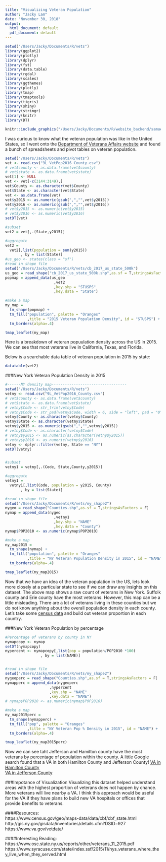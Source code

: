 ```yaml
---
title: "Visualizing Veteran Population"
author: "Jacky Lam"
date: "November 30, 2018"
output:
  html_document: default
  pdf_document: default
---
```

``` r
setwd("/Users/Jacky/Documents/R/vets")
library(ggplot2)
library(plotly)
library(dplyr)
library(fst)
library(data.table)
library(rgdal)
library(scales)
library(ggthemes)
library(plotly)
library(tmap)
library(tmaptools)
library(tigris)
library(shiny)
library(stringr)
library(knitr)
library(DT)
```

```r
knitr::include_graphics("/Users/Jacky/Documents/R/website_backend/samuel-branch-442129-unsplash.jpg")
```

I was curious to know what the veteran population was like in the United States, so I went onto the [Department of Veterans Affairs website](https://www.va.gov/vetdata/veteran_population.asp) and found a bunch of spreadsheets and pivot tables on veteran population.

``` r

setwd("/Users/Jacky/Documents/R/vets")
vet <- read.csv("9L_VetPop2016_County.csv")
# vet$county <- as.data.frame(vet$county)
# vet$state <- as.data.frame(vet$state)
vet[1] <- NULL
vet <- vet[-c(3144:3149),]
vet$County <- as.character(vet$County)
vet$State <- as.character(vet$State)
vet <- as.data.frame(vet)
vet$y2015 <- as.numeric(gsub(",","",vet$y2015))
vet$y2016 <- as.numeric(gsub(",","",vet$y2016))
# vet$y2015 <- as.numeric(vet$y2015)
# vet$y2016 <- as.numeric(vet$y2016)
setDT(vet)

#subset
vet2 = vet[,.(State,y2015)]

#aggregate
vet2 = 
  vet2[,list(population = sum(y2015))
       , by = list(State)]
#us_geo <- states(class = "sf")
#read in shape file
setwd("/Users/Jacky/Documents/R/vets/cb_2017_us_state_500k")
us_geo = read_shape("cb_2017_us_state_500k.shp",as.sf = T,stringsAsFactors = F)
popmap = append_data(us_geo
                      ,vet2
                      ,key.shp = "STUSPS"
                      ,key.data = "State")

#make a map
my_map = 
  tm_shape(popmap) + 
  tm_fill("population", palette = "Oranges"
          ,title = "2015 Veteran Population Density", id = "STUSPS") +
  tm_borders(alpha=.4)

tmap_leaflet(my_map)
```
Here is a breakdown of veteran popuulation density across the US in 2015.  We can see that most veterans live in California, Texas, and Florida. 

Below is a searchable data table of veteran population in 2015 by state:
```r
datatable(vet2)
```

###New York Veteran Population Density in 2015
```r
#------NY density map----------------------------------
setwd("/Users/Jacky/Documents/R/vets")
vetny <- read.csv("9L_VetPop2016_County.csv")
# vet$county <- as.data.frame(vet$county)
# vet$state <- as.data.frame(vet$state)
# vetny$Code <- str_trim(vetny$Code)
# vetny$Code <- str_pad(vetny$Code, width = 6, side = "left", pad = "0")
vetny$County <- as.character(vetny$County)
vetny$State <- as.character(vetny$State)
vetny$y2015 <- as.numeric(gsub(",","",vetny$y2015))
# vetny$Code <- as.character(vetny$Code)
# vetny$y2015 <- as.numeric(as.character(vetny$y2015))
# vetny$y2016 <- as.numeric(vetny$y2016)
vetny <- dplyr::filter(vetny, State == "NY")
setDT(vetny)


#subset
vetny1 = vetny[,.(Code, State,County,y2015)]

#aggregate
vetny1 = 
  vetny1[,list(Code, population = y2015, County)
       , by = list(State)]

#read in shape file
setwd("/Users/Jacky/Documents/R/vets/ny_shape2")
nygeo = read_shape("Counties.shp",as.sf = T,stringsAsFactors = F)
nymap = append_data(nygeo
                      ,vetny1
                      ,key.shp = "NAME"
                      ,key.data = "County")
nymap$POP2010 <- as.numeric(nymap$POP2010)

#make a map
ny_map2015 = 
  tm_shape(nymap) + 
  tm_fill("population", palette = "Oranges"
          ,title = "NY Veteran Population Density in 2015", id = "NAME") +
  tm_borders(alpha=.4) 

tmap_leaflet(ny_map2015)

```

Now that we have an idea of the veteran population in the US, lets look more closely at a particular state to see if we can draw any insights on this dataset. The above map shows a raw count of veterans in New York. Suffolk county and Erie county have the most veterans. However, this map can be a little misleading. There are a lot of veterans living in these counties but we do not know anything about the overall population density in each county. Let's take some [census data](https://www.census.gov/programs-surveys/geography.html) and build out veteran proportion in each country.

###New York Veteran Population by percentage
```r
#Percentage of veterans by county in NY
nymapcopy <- nymap
setDT(nymapcopy)
nypercent <- nymapcopy[,list(pop = population/POP2010 *100)
                , by = list(NAME)]


#read in shape file
setwd("/Users/Jacky/Documents/R/vets/ny_shape2")
nygeoperc = read_shape("Counties.shp",as.sf = T,stringsAsFactors = F)
nymapperc = append_data(nygeoperc
                    ,nypercent
                    ,key.shp = "NAME"
                    ,key.data = "NAME")
# nymap$POP2010 <- as.numeric(nymap$POP2010)

#make a map
ny_map2015perc = 
  tm_shape(nymapperc) + 
  tm_fill("pop", palette = "Oranges"
          ,title = "NY Veteran Pop % Density in 2015", id = "NAME") +
  tm_borders(alpha=.4) 

tmap_leaflet(ny_map2015perc)
```

Now we can see taht Jefferson and Hamilton county have the most veterans by percentage of population within the county. A little Google search found that a VA in both Hamilton County and Jefferson County! 
[VA in Hamilton County](https://veterans.ny.gov/content/hamilton-county-veterans-service-agency-location-1)  
[VA in Jefferson County](https://co.jefferson.ny.us/departments/Veterans)

###Impotance of Visualization
Visualizing this dataset helped understand areas with the highest proportion of veterans does not happen by chance. More veterans will live nearby a VA.  I think this approach would be useful for the VA if they have plans to build new VA hospitals or offices that provide benefits to veterans.

####Resources:  
https://www.census.gov/geo/maps-data/data/cbf/cbf_state.html  
http://gis.ny.gov/gisdata/inventories/details.cfm?DSID=927  
https://www.va.gov/vetdata/

####Interesting Reading:  
https://www.osc.state.ny.us/reports/other/veterans_11_2015.pdf  
https://www.syracuse.com/state/index.ssf/2015/11/nys_veterans_where_they_live_when_they_served.html  